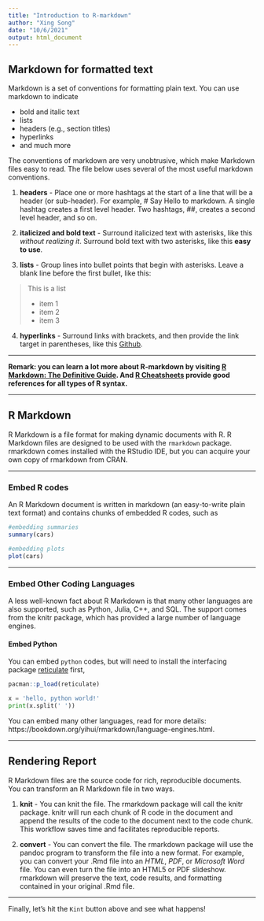```yaml
---
title: "Introduction to R-markdown"
author: "Xing Song"
date: "10/6/2021"
output: html_document
---
```


## Markdown for formatted text
Markdown is a set of conventions for formatting plain text. You can use markdown to indicate

- bold and italic text
- lists
- headers (e.g., section titles)
- hyperlinks
- and much more 

The conventions of markdown are very unobtrusive, which make Markdown files easy to read. The file below uses several of the most useful markdown conventions.

1. **headers** - Place one or more hashtags at the start of a line that will be a header (or sub-header). For example, # Say Hello to markdown. A single hashtag creates a first level header. Two hashtags, ##, creates a second level header, and so on.

2. **italicized and bold text** - Surround italicized text with asterisks, like this *without realizing it*. Surround bold text with two asterisks, like this **easy to use**.

3. **lists** - Group lines into bullet points that begin with asterisks. Leave a blank line before the first bullet, like this: 

>This is a list
>
 * item 1
 * item 2
 * item 3
>

4. **hyperlinks** - Surround links with brackets, and then provide the link target in parentheses, like this [Github](www.github.com).

*********************************

**Remark: you can learn a lot more about R-markdown by visiting [R Markdown: The Definitive Guide](https://bookdown.org/yihui/rmarkdown/). And [R Cheatsheets](https://rstudio.com/resources/cheatsheets/) provide good references for all types of R syntax.** 

*****************************

## R Markdown

R Markdown is a file format for making dynamic documents with R. R Markdown files are designed to be used with the `rmarkdown` package. rmarkdown comes installed with the RStudio IDE, but you can acquire your own copy of rmarkdown from CRAN. 

*****************************

### Embed R codes 
An R Markdown document is written in markdown (an easy-to-write plain text format) and contains chunks of embedded R codes, such as

```r
#embedding summaries
summary(cars)
```

```r
#embedding plots
plot(cars)
```

*****************************

### Embed Other Coding Languages
A less well-known fact about R Markdown is that many other languages are also supported, such as Python, Julia, C++, and SQL. The support comes from the knitr package, which has provided a large number of language engines. 

#### Embed Python
You can embed `python` codes, but will need to install the interfacing package [reticulate](https://rstudio.github.io/reticulate/) first,

```r
pacman::p_load(reticulate)
```

```python
x = 'hello, python world!'
print(x.split(' '))
```

You can embed many other languages, read for more details: https://bookdown.org/yihui/rmarkdown/language-engines.html. 


*****************************

## Rendering Report

R Markdown files are the source code for rich, reproducible documents. You can transform an R Markdown file in two ways.

1. **knit** - You can knit the file. The rmarkdown package will call the knitr package. knitr will run each chunk of R code in the document and append the results of the code to the document next to the code chunk. This workflow saves time and facilitates reproducible reports.

2. **convert** - You can convert the file. The rmarkdown package will use the pandoc program to transform the file into a new format. For example, you can convert your .Rmd file into an *HTML*, *PDF*, or *Microsoft Word* file. You can even turn the file into an HTML5 or PDF slideshow. rmarkdown will preserve the text, code results, and formatting contained in your original .Rmd file.

**************************
Finally, let's hit the `Kint` button above and see what happens!
